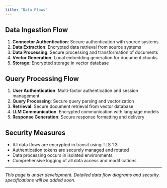 ```yaml
---
title: "Data Flows"
---
```


## Data Ingestion Flow

1. **Connector Authentication**: Secure authentication with source systems
2. **Data Extraction**: Encrypted data retrieval from source systems
3. **Data Processing**: Secure processing and transformation of documents
4. **Vector Generation**: Local embedding generation for document chunks
5. **Storage**: Encrypted storage in vector database

## Query Processing Flow

1. **User Authentication**: Multi-factor authentication and session management
2. **Query Processing**: Secure query parsing and vectorization
3. **Retrieval**: Secure document retrieval from vector database
4. **LLM Communication**: Encrypted communication with language models
5. **Response Generation**: Secure response formatting and delivery

## Security Measures

- All data flows are encrypted in transit using TLS 1.3
- Authentication tokens are securely managed and rotated
- Data processing occurs in isolated environments
- Comprehensive logging of all data access and modifications

---

*This page is under development. Detailed data flow diagrams and security specifications will be added soon.* 